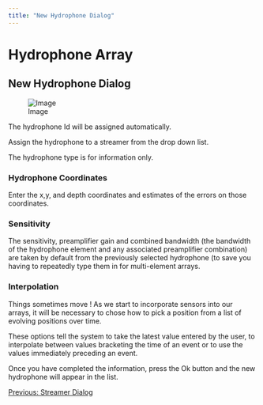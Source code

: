 ```yaml
---
title: "New Hydrophone Dialog"
---
```

Hydrophone Array
================

New Hydrophone Dialog
---------------------

  

![Image](./Images/NewHydrophone.png)  
  

The hydrophone Id will be assigned automatically.

Assign the hydrophone to a streamer from the drop down list.

The hydrophone type is for information only.

  

### Hydrophone Coordinates

Enter the x,y, and depth coordinates and estimates of the errors on those coordinates.

  

### Sensitivity

The sensitivity, preamplifier gain and combined bandwidth (the bandwidth of the hydrophone element and any associated preamplifier combination) are taken by default from the previously selected hydrophone (to save you having to repeatedly type them in for multi-element arrays.

  

### Interpolation

Things sometimes move ! As we start to incorporate sensors into our arrays, it will be necessary to chose how to pick a position from a list of evolving positions over time.

These options tell the system to take the latest value entered by the user, to interpolate between values bracketing the time of an event or to use the values immediately preceding an event.

Once you have completed the information, press the Ok button and the new hydrophone will appear in the list.

[Previous: Streamer Dialog](Array_NewStreamer.html)